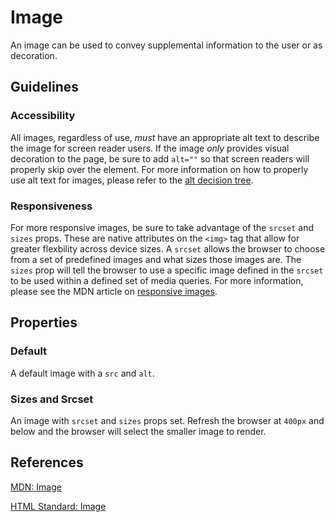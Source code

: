 
# Image

An image can be used to convey supplemental information to the user or as decoration.

## Guidelines

### Accessibility

All images, regardless of use, _must_ have an appropriate alt text to describe the image for screen reader users. If the image _only_ provides visual decoration to the page, be sure to add `alt=""` so that screen readers will properly skip over the element. For more information on how to properly use alt text for images, please refer to the [alt decision tree](https://www.w3.org/WAI/tutorials/images/decision-tree/).

### Responsiveness

For more responsive images, be sure to take advantage of the `srcset` and `sizes` props. These are native attributes on the `<img>` tag that allow for greater flexbility across device sizes. A `srcset` allows the browser to choose from a set of predefined images and what sizes those images are. The `sizes` prop will tell the browser to use a specific image defined in the `srcset` to be used within a defined set of media queries. For more information, please see the MDN article on [responsive images](https://developer.mozilla.org/en-US/docs/Learn/HTML/Multimedia_and_embedding/Responsive_images).

## Properties

<ArgsTable of="sage-image" />

### Default

A default image with a `src` and `alt`.

<Story id="components-image--default" />

<Canvas>
  <sage-image src="//source.unsplash.com/320x180" alt="Random Unsplash"></sage-image>
</Canvas>

### Sizes and Srcset

An image with `srcset` and `sizes` props set. Refresh the browser at `400px` and below and the browser will select the smaller image to render.

<Story id="components-image--sizes-and-srcset" />

<Canvas>
  <sage-image alt="Random Unsplash" sizes="(max-width: 450px) 150px, 600px" src="//source.unsplash.com/600x200" srcset="//source.unsplash.com/150x150 400w, //source.unsplash.com/600x200"></sage-image>
</Canvas>

## References

[MDN: Image](https://developer.mozilla.org/en-US/docs/Web/HTML/Element/img)

[HTML Standard: Image](https://html.spec.whatwg.org/multipage/images.html)
